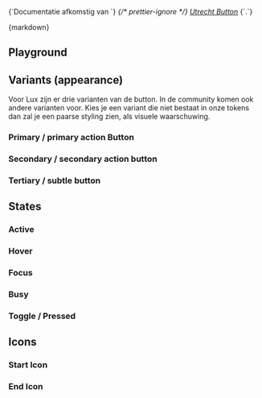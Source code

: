 
<Meta of={ButtonStories} />

<p className="lsb-citation">
  {`Documentatie afkomstig van `}
  <cite>
    {/* prettier-ignore */}
    <a href="https://nl-design-system.github.io/utrecht/storybook-css/index.html?path=/docs/css-button--docs">Utrecht Button</a>
  </cite>
  {`.`}
</p>

<Markdown>{markdown}</Markdown>

## Playground

<Canvas of={ButtonStories.Playground} />
<Controls of={ButtonStories.Playground} />

## Variants (appearance)

Voor Lux zijn er drie varianten van de button. In de community komen ook andere varianten voor. Kies je een variant die
niet bestaat in onze tokens dan zal je een paarse styling zien, als visuele waarschuwing.

### Primary / primary action Button

<Description of={ButtonStories.Primary} />
<Canvas of={ButtonStories.Primary} />

### Secondary / secondary action button

<Description of={ButtonStories.Secondary} />
<Canvas of={ButtonStories.Secondary} />

### Tertiary / subtle button

<Description of={ButtonStories.Tertiary} />
<Canvas of={ButtonStories.Tertiary} />

## States

### Active

<Description of={ButtonStories.Active} />
<Canvas of={ButtonStories.Active} sourceState="none" />

### Hover

<Description of={ButtonStories.Hover} />
<Canvas of={ButtonStories.Hover} sourceState="none" />

### Focus

<Description of={ButtonStories.Focus} />
<Canvas of={ButtonStories.Focus} sourceState="none" />

### Busy

<Description of={ButtonStories.Busy} />
<Canvas of={ButtonStories.Busy} sourceState="hidden" />

### Toggle / Pressed

<Description of={ButtonStories.Toggle} />
<Canvas of={ButtonStories.Toggle} sourceState="hidden" />

## Icons

### Start Icon

<Description of={ButtonStories.WithStartIcon} />
<Canvas of={ButtonStories.WithStartIcon} sourceState="hidden" />

### End Icon

<Description of={ButtonStories.WithEndIcon} />
<Canvas of={ButtonStories.WithEndIcon} sourceState="hidden" />
